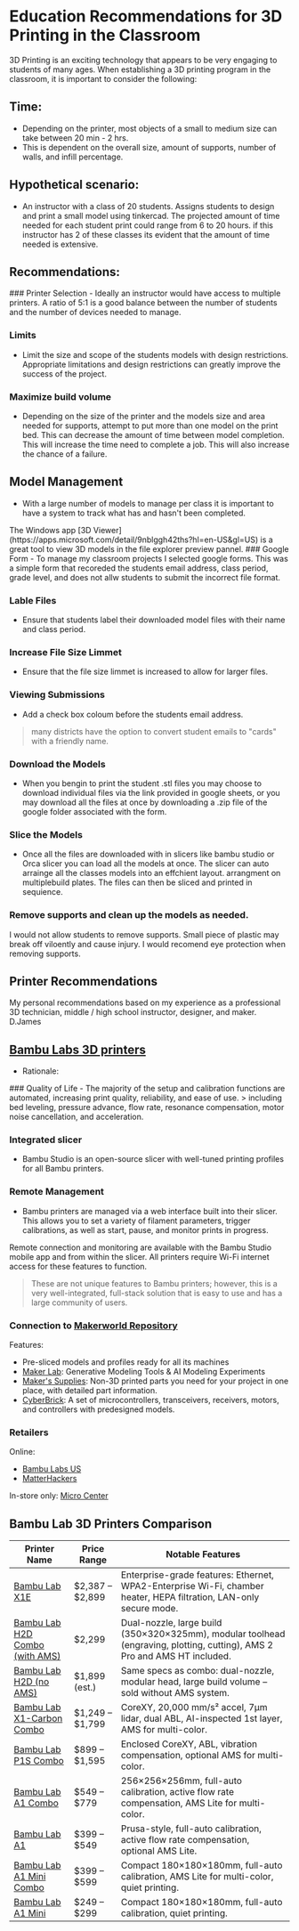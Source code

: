 

# Education Recommendations for 3D Printing in the Classroom

3D Printing is an exciting technology that appears to be very engaging to students of many ages. 
When establishing a 3D printing program in the classroom, it is important to consider the following:

## Time:
- Depending on the printer, most objects of a small to medium size can take between 20 min - 2 hrs.
- This is dependent on the overall size, amount of supports, number of walls, and infill percentage.


 ## Hypothetical scenario:
 - An instructor with a class of 20 students. Assigns students to design and print a small model using tinkercad. The projected amount of time needed for each student print could range from 6 to 20 hours.
 if this instructor has 2 of these classes its evident that the amount of time needed is extensive. 


## Recommendations:
<Steps>
### Printer Selection
- Ideally an instructor would have access to multiple printers. A ratio of 5:1 is a good balance between the number of students and the number of devices needed to manage.

### Limits
- Limit the size and scope of the students models with design restrictions. Appropriate limitations and design restrictions can greatly improve the success of the project.

### Maximize build volume
- Depending on the size of the printer and the models size and area needed for supports, attempt to put more than one model on the print bed. This can decrease the amount of time between model completion. This will increase the time need to complete a job. This will also increase the chance of a failure.

## Model Management
- With a large number of models to manage per class it is important to have a system to track what has and hasn't been completed.

<Callout type="default">
  The Windows app [3D Viewer](https://apps.microsoft.com/detail/9nblggh42ths?hl=en-US&gl=US) is a great tool to view 3D models in the file explorer preview pannel.
</Callout>

</Steps>


<Steps>
### Google Form
- To manage my classroom projects I selected google forms. This was a simple form that recoreded the students email address, class period, grade level, and does not allw students to submit the incorrect file format. 

### Lable Files
- Ensure that students label their downloaded model files with their name and class period.

### Increase File Size Limmet
- Ensure that the file size limmet is increased to allow for larger files. 

### Viewing Submissions
- Add a check box coloum before the students email address. 
> many districts have the option to convert student emails to "cards" with a friendly name. 

### Download the Models
- When you bengin to print the student .stl files you may choose to download individual files via the link provided in google sheets, or you may download all the files at once by downloading a .zip file of the google folder associated with the form. 

### Slice the Models
- Once all the files are downloaded with in slicers like bambu studio or Orca slicer you can load all the models at once. The slicer can auto arrainge all the classes models into an effchient layout. arrangment on multiplebuild plates. The files can then be sliced and printed in sequience. 

### Remove supports and clean up the models as needed.
<Callout type="warning">
  I would not allow students to remove supports. Small piece of plastic may break off viloently and cause injury. I would recomend eye protection when removing supports.
</Callout>
</Steps>


## Printer Recommendations

<Callout type="TIP">
  My personal recommendations based on my experience as a professional 3D technician, middle / high school instructor, designer, and maker.
  D.James
</Callout>

## [Bambu Labs 3D printers](https://us.store.bambulab.com/)
- Rationale:

<Steps>
### Quality of Life
- The majority of the setup and calibration functions are automated, increasing print quality, reliability, and ease of use.
> including bed leveling, pressure advance, flow rate, resonance compensation, motor noise cancellation, and acceleration.

### Integrated slicer
- Bambu Studio is an open-source slicer with well-tuned printing profiles for all Bambu printers.

### Remote Management
- Bambu printers are managed via a web interface built into their slicer. This allows you to set a variety of filament parameters, trigger calibrations, as well as start, pause, and monitor prints in progress.

<Callout type="important">
  Remote connection and monitoring are available with the Bambu Studio mobile app and from within the slicer. All printers require Wi-Fi internet access for these features to function.
</Callout>

> These are not unique features to Bambu printers; however, this is a very well-integrated, full-stack solution that is easy to use and has a large community of users.

### Connection to [Makerworld Repository](https://makerworld.com/en)
Features:

- Pre-sliced models and profiles ready for all its machines
- [Maker Lab](https://makerworld.com/en/makerlab?from=navbar): Generative Modeling Tools & AI Modeling Experiments
- [Maker's Supplies](https://us.store.bambulab.com/collections/makers-supply?from=mw_homepage_ms): Non-3D printed parts you need for your project in one place, with detailed part information.
- [CyberBrick](https://us.store.bambulab.com/collections/makers-supply?Maker%27s+Supply=CyberBrick): A set of microcontrollers, transceivers, receivers, motors, and controllers with predesigned models.
</Steps>

### Retailers
Online:

- [Bambu Labs US](https://us.store.bambulab.com/?gad_source=1&gad_campaignid=20309996067&gbraid=0AAAAAo9so7N57Q4mommCeKxF8Rgy79aZ4&gclid=Cj0KCQjwgIXCBhDBARIsAELC9Zia1U3S_IJoCSv1FKnCJnCG0WG7HSO21Jf-nEWUdOj115OFBKfxka8aAj2XEALw_wcB) 
- [MatterHackers](https://www.matterhackers.com/store/c/3d-printers/bambu-lab-3d-printers)

In-store only:
[Micro Center](https://www.microcenter.com/brand/4294804936/bambu-lab)


## Bambu Lab 3D Printers Comparison

| Printer Name | Price Range | Notable Features |
|--------------|-------------|------------------|
| [Bambu Lab X1E](https://shop3d.ca/products/bambu-lab-x1e-3d-printer?variant=44706387525846) | $2,387 – $2,899 | Enterprise-grade features: Ethernet, WPA2-Enterprise Wi-Fi, chamber heater, HEPA filtration, LAN-only secure mode. |
| [Bambu Lab H2D Combo (with AMS)](https://fbrc8.com/products/bambu-lab-h2d-ams-combo?variant=50610479595833) | $2,299 | Dual-nozzle, large build (350×320×325mm), modular toolhead (engraving, plotting, cutting), AMS 2 Pro and AMS HT included. |
| [Bambu Lab H2D (no AMS)](https://fbrc8.com/products/bambu-lab-h2d-ams-combo) | $1,899 (est.) | Same specs as combo: dual-nozzle, modular head, large build volume – sold without AMS system. |
| [Bambu Lab X1-Carbon Combo](https://shop3duniverse.com/products/bambu-lab-x1-carbon-combo-3d-printer?variant=47445265711424) | $1,249 – $1,799 | CoreXY, 20,000 mm/s² accel, 7μm lidar, dual ABL, AI-inspected 1st layer, AMS for multi-color. |
| [Bambu Lab P1S Combo](https://3dprintingcanada.com/products/bambu-lab-p1s-combo-3d-bundle?variant=41083287142469) | $899 – $1,595 | Enclosed CoreXY, ABL, vibration compensation, optional AMS for multi-color. |
| [Bambu Lab A1 Combo](https://fbrc8.com/products/bambu-lab-a1-combo?variant=50510747730233) | $549 – $779 | 256×256×256mm, full-auto calibration, active flow rate compensation, AMS Lite for multi-color. |
| [Bambu Lab A1](https://stemfinity.com/products/bambu-lab-a1-3d-printer?variant=49117509583095) | $399 – $549 | Prusa-style, full-auto calibration, active flow rate compensation, optional AMS Lite. |
| [Bambu Lab A1 Mini Combo](https://bambulab-us.myshopify.com/products/a1-mini?variant=41416712716424) | $399 – $599 | Compact 180×180×180mm, full-auto calibration, AMS Lite for multi-color, quiet printing. |
| [Bambu Lab A1 Mini](https://bambulab-us.myshopify.com/products/a1-mini?variant=41416712716424) | $249 – $299 | Compact 180×180×180mm, full-auto calibration, quiet printing. |
